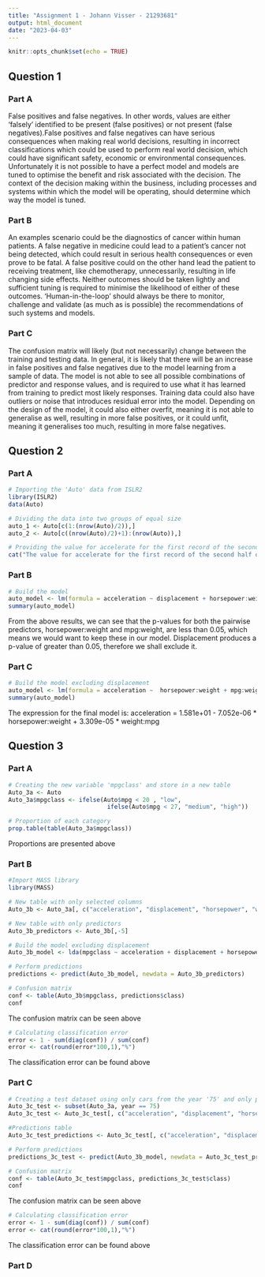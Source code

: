 ```yaml
---
title: "Assignment 1 - Johann Visser - 21293681"
output: html_document
date: "2023-04-03"
---
```


```r
knitr::opts_chunk$set(echo = TRUE)
```

## Question 1
### Part A
False positives and false negatives. In other words, values are either 'falsely' identified to be present (false positives) or not present (false negatives).False positives and false negatives can have serious consequences when making real world decisions, resulting in incorrect classifications which could be used to perform real world decision, which could have significant safety, economic or environmental consequences. Unfortunately it is not possible to have a perfect model and models are tuned to optimise the benefit and risk associated with the decision. The context of the decision making within the business, including processes and systems within which the model will be operating, should determine which way the model is tuned.

### Part B
An examples scenario could be the diagnostics of cancer within human patients. A false negative in medicine could lead to a patient's cancer not being detected, which could result in serious health consequences or even prove to be fatal. A false positive could on the other hand lead the patient to receiving treatment, like chemotherapy, unnecessarily, resulting in life changing side effects. Neither outcomes should be taken lightly and sufficient tuning is required to minimise the likelihood of either of these outcomes. 'Human-in-the-loop' should always be there to monitor, challenge and validate (as much as is possible) the recommendations of such systems and models.

### Part C
The confusion matrix will likely (but not necessarily) change between the training and testing data. In general, it is likely that there will be an increase in false positives and false negatives due to the model learning from a sample of data. The model is not able to see all possible combinations of predictor and response values, and is required to use what it has learned from training to predict most likely responses. Training data could also have outliers or noise that introduces residual error into the model. Depending on the design of the model, it could also either overfit, meaning it is not able to generalise as well, resulting in more false positives, or it could unfit, meaning it generalises too much, resulting in more false negatives.

## Question 2
### Part A
```r
# Importing the 'Auto' data from ISLR2
library(ISLR2)
data(Auto)

# Dividing the data into two groups of equal size
auto_1 <- Auto[c(1:(nrow(Auto)/2)),]
auto_2 <- Auto[c((nrow(Auto)/2)+1):(nrow(Auto)),]

# Providing the value for accelerate for the first record of the second half of the data
cat("The value for accelerate for the first record of the second half of the data is", auto_2[1,"acceleration"])
```

### Part B
```r
# Build the model
auto_model <- lm(formula = acceleration ~ displacement + horsepower:weight + mpg:weight, data = Auto)
summary(auto_model)
```

From the above results, we can see that the p-values for both the pairwise predictors, horsepower:weight and mpg:weight, are less than 0.05, which means we would want to keep these in our model. Displacement produces a p-value of greater than 0.05, therefore we shall exclude it.

### Part C
```r
# Build the model excluding displacement
auto_model <- lm(formula = acceleration ~  horsepower:weight + mpg:weight, data = Auto)
summary(auto_model)
```
The expression for the final model is: acceleration = 1.581e+01 - 7.052e-06 * horsepower:weight + 3.309e-05 * weight:mpg 

## Question 3
### Part A
```r
# Creating the new variable 'mpgclass' and store in a new table
Auto_3a <- Auto
Auto_3a$mpgclass <- ifelse(Auto$mpg < 20 , "low",
                            ifelse(Auto$mpg < 27, "medium", "high"))

# Proportion of each category
prop.table(table(Auto_3a$mpgclass))
```
Proportions are presented above

### Part B
```r
#Import MASS library
library(MASS)

# New table with only selected columns
Auto_3b <- Auto_3a[, c("acceleration", "displacement", "horsepower", "weight", "mpgclass")]

# New table with only predictors
Auto_3b_predictors <- Auto_3b[,-5]

# Build the model excluding displacement
Auto_3b_model <- lda(mpgclass ~ acceleration + displacement + horsepower + weight, data = Auto_3b)

# Perform predictions
predictions <- predict(Auto_3b_model, newdata = Auto_3b_predictors)

# Confusion matrix
conf <- table(Auto_3b$mpgclass, predictions$class)
conf
```
The confusion matrix can be seen above

```r
# Calculating classification error
error <- 1 - sum(diag(conf)) / sum(conf)
error <- cat(round(error*100,1),"%")
```
The classification error can be found above

### Part C
```r
# Creating a test dataset using only cars from the year '75' and only predictors
Auto_3c_test <- subset(Auto_3a, year == 75)
Auto_3c_test <- Auto_3c_test[, c("acceleration", "displacement", "horsepower", "weight", "mpgclass")]

#Predictions table
Auto_3c_test_predictions <- Auto_3c_test[, c("acceleration", "displacement", "horsepower", "weight")]

# Perform predictions
predictions_3c_test <- predict(Auto_3b_model, newdata = Auto_3c_test_predictions)

# Confusion matrix
conf <- table(Auto_3c_test$mpgclass, predictions_3c_test$class)
conf
```
The confusion matrix can be seen above

```r
# Calculating classification error
error <- 1 - sum(diag(conf)) / sum(conf)
error <- cat(round(error*100,1),"%")
```
The classification error can be found above

### Part D